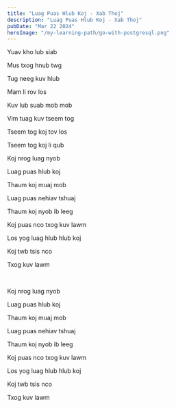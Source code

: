 ```yaml
---
title: "Luag Puas Hlub Koj - Xab Thoj"
description: "Luag Puas Hlub Koj - Xab Thoj"
pubDate: "Mar 22 2024"
heroImage: "/my-learning-path/go-with-postgresql.png"
---
```


Yuav kho lub siab

Mus txog hnub twg

Tug neeg kuv hlub

Mam li rov los

Kuv lub suab mob mob

Vim tuag kuv tseem tog

Tseem tog koj tov los

Tseem tog koj li qub

Koj nrog luag nyob

Luag puas hlub koj

Thaum koj muaj mob

Luag puas nehiav tshuaj

Thaum koj nyob ib leeg

Koj puas nco txog kuv lawm

Los yog luag hlub hlub koj

Koj twb tsis nco

Txog kuv lawm

<br />

Koj nrog luag nyob

Luag puas hlub koj

Thaum koj muaj mob

Luag puas nehiav tshuaj

Thaum koj nyob ib leeg

Koj puas nco txog kuv lawm

Los yog luag hlub hlub koj

Koj twb tsis nco

Txog kuv lawm
